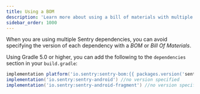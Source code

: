 ```yaml
---
title: Using a BOM
description: 'Learn more about using a bill of materials with multiple Sentry dependencies.'
sidebar_order: 1000
---
```


When you are using multiple Sentry dependencies, you can avoid specifying the version of each dependency with a _BOM_ or _Bill Of Materials_.

Using Gradle 5.0 or higher, you can add the following to the `dependencies` section in your `build.gradle`:

```groovy {filename:build.gradle}
implementation platform('io.sentry:sentry-bom:{{ packages.version('sentry.java.bom', '5.1.0') }}') //import bom
implementation('io.sentry:sentry-android') //no version specified
implementation('io.sentry:sentry-android-fragment') //no version specified
```
